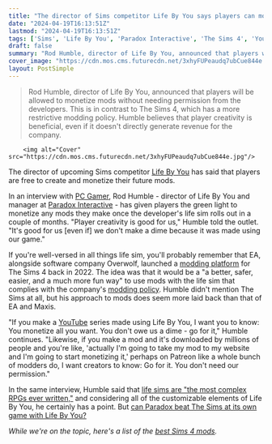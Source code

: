 ```yaml
---
title: "The director of Sims competitor Life By You says players can monetize their future mods: 'You don't owe us a dime'"
date: "2024-04-19T16:13:51Z"
lastmod: "2024-04-19T16:13:51Z"
tags: ['Sims', 'Life By You', 'Paradox Interactive', 'The Sims 4', 'YouTube', 'RPG', 'Modding', 'Patreon']
draft: false
summary: "Rod Humble, director of Life By You, announced that players will be allowed to monetize mods without needing permission from the developers. This is in contrast to The Sims 4, which has a more restrictive modding policy. Humble believes that player creativity is beneficial, even if it doesn't directly generate revenue for the company."
cover_image: "https://cdn.mos.cms.futurecdn.net/3xhyFUPeaudq7ubCue844e.jpg" 
layout: PostSimple
---
```

> Rod Humble, director of Life By You, announced that players will be allowed to monetize mods without needing permission from the developers. This is in contrast to The Sims 4, which has a more restrictive modding policy. Humble believes that player creativity is beneficial, even if it doesn't directly generate revenue for the company.


        <img alt="Cover" src="https://cdn.mos.cms.futurecdn.net/3xhyFUPeaudq7ubCue844e.jpg"/>
        
The director of upcoming Sims competitor [<u>Life By You</u>](https://www.gamesradar.com/life-by-you-guide/) has said that players are free to create and monetize their future mods. 

In an interview with [<u>PC Gamer</u>](https://www.pcgamer.com/games/life-sim/life-by-you-director-says-modders-are-welcome-to-monetize-creations-however-they-want-go-for-ityou-dont-need-our-permission//), Rod Humble - director of Life By You and manager at [Paradox Interactive](https://www.gamesradar.com/uk/tag/paradox-interactive/) - has given players the green light to monetize any mods they make once the developer's life sim rolls out in a couple of months. "Player creativity is good for us," Humble told the outlet. "It's good for us [even if] we don't make a dime because it was made using our game."

If you're well-versed in all things life sim, you'll probably remember that EA, alongside software company Overwolf, launched a [<u>modding platform</u>](https://www.gamesradar.com/the-sims-4-has-now-got-its-own-official-mod-hub/) for The Sims 4 back in 2022. The idea was that it would be a "a better, safer, easier, and a much more fun way" to use mods with the life sim that complies with the company's [<u>modding policy</u>](https://help.ea.com/en/help/the-sims/the-sims-4/mods-and-the-sims-4-game-updates/). Humble didn't mention The Sims at all, but his approach to mods does seem more laid back than that of EA and Maxis.

"If you make a [YouTube](https://www.gamesradar.com/uk/tag/youtube/) series made using Life By You, I want you to know: You monetize all you want. You don't owe us a dime - go for it," Humble continues. "Likewise, if you make a mod and it's downloaded by millions of people and you're like, 'actually I'm going to take my mod to my website and I'm going to start monetizing it,' perhaps on Patreon like a whole bunch of modders do, I want creators to know: Go for it. You don't need our permission."

In the same interview, Humble said that [<u>life sims are "the most complex RPGs ever written,"</u>](https://www.gamesradar.com/the-director-of-upcoming-sims-competitor-life-by-you-says-life-sims-are-the-most-complex-rpgs-ever-written/) and considering all of the customizable elements of Life By You, he certainly has a point. But [<u>can Paradox beat The Sims at its own game with Life By You?</u>](https://www.gamesradar.com/can-paradox-beat-the-sims-at-its-own-game-with-life-by-you/)

*While we're on the topic, here's a list of the *[<u><em>best Sims 4 mods</em></u>](https://www.gamesradar.com/best-sims-4-mods/)*.*
        